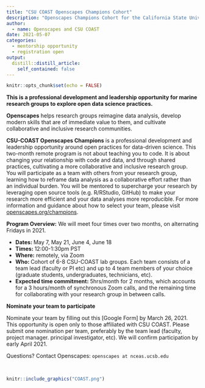 ```yaml
---
title: "CSU COAST Openscapes Champions Cohort"
description: "Openscapes Champions Cohort for the California State University Council on Ocean Affairs, Science & Technology (CSU COAST)"
author:
  - name: Openscapes and CSU COAST
date: 2021-05-07
categories:
  - mentorship opportunity
  - registration open
output:
  distill::distill_article:
    self_contained: false
---
```


```r
knitr::opts_chunk$set(echo = FALSE)
```

**This is a professional development and leadership opportunity for marine research groups to explore open data science practices.**

**Openscapes** helps research groups reimagine data analysis, develop modern skills that are of immediate value to them, and cultivate collaborative and inclusive research communities.

**CSU-COAST Openscapes Champions** is a professional development and leadership opportunity around open practices for data-driven science. This two-month remote program is not about teaching you to code. It is about changing your relationship with code and data, and through shared practices, cultivating a more collaborative and inclusive research group. You will participate as a team with others from your research group, learning how to reframe data analysis as a collaborative effort rather than an individual burden. You will be mentored to supercharge your research by leveraging open source tools (e.g. R/RStudio, GitHub) to make your research more efficient and your data analyses more reproducible. For more information and guidance about how to select your team, please visit [openscapes.org/champions](https://www.openscapes.org/champions/).

**Program Overview:** We will meet four times over two months, on alternating Fridays in 2021.

- **Dates: **May 7, May 21, June 4, June 18
- **Times: **12:00-1:30pm PST 
- **Where:** remotely, via Zoom
- **Who: **Cohort of 6-8 CSU-COAST lab groups. Each team consists of a team lead (faculty or PI etc) and up to 4 team members of your choice (graduate students, undergraduates, technicians, etc). 
- **Expected time commitment:** 5hrs/month for 2 months, which accounts for a 3 hours/month of synchronous Zoom calls, and the remaining time for collaborating with your research group in between calls.

**Nominate your team to participate**

Nominate your team by filling out this [Google Form] by March 26, 2021. This opportunity is open only to those affiliated with CSU COAST. Please submit one nomination per team, preferably by the team lead (faculty, project manager. principal investigator, etc). We will confirm participation by early April 2021. 

Questions? Contact Openscapes: `openscapes at nceas.ucsb.edu`

<br> 

```r
knitr::include_graphics("COAST.png")  
```

<br> 
